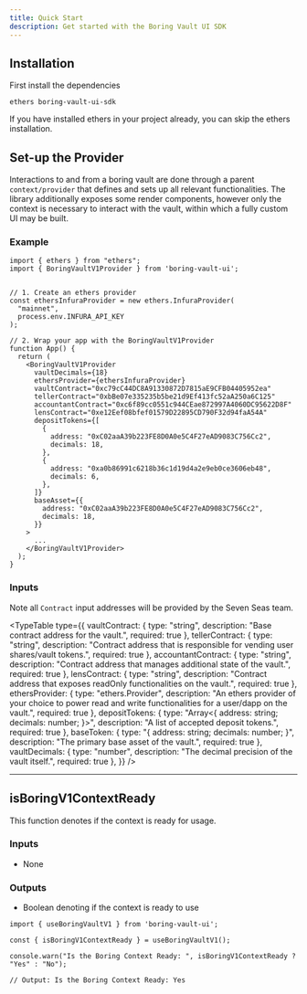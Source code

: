 ```yaml
---
title: Quick Start
description: Get started with the Boring Vault UI SDK
---
```



## Installation

First install the dependencies

```package-install
ethers boring-vault-ui-sdk
```

If you have installed ethers in your project already, you can skip the ethers installation.

## Set-up the Provider

Interactions to and from a boring vault are done through a parent `context/provider` that defines and sets up all relevant functionalities. The library additionally exposes some render components, however only the context is necessary to interact with the vault, within which a fully custom UI may be built.

### Example

```tsx
import { ethers } from "ethers";
import { BoringVaultV1Provider } from 'boring-vault-ui';


// 1. Create an ethers provider
const ethersInfuraProvider = new ethers.InfuraProvider(
  "mainnet",
  process.env.INFURA_API_KEY
);

// 2. Wrap your app with the BoringVaultV1Provider
function App() {
  return (
    <BoringVaultV1Provider
      vaultDecimals={18}
      ethersProvider={ethersInfuraProvider}
      vaultContract="0xc79cC44DC8A91330872D7815aE9CFB04405952ea"
      tellerContract="0xbBe07e335235b5be21d9Ef413fc52aA250a6C125"
      accountantContract="0xc6f89cc0551c944CEae872997A4060DC95622D8F"
      lensContract="0xe12Eef08bfef01579D22895CD790F32d94faA54A"
      depositTokens={[
        {
          address: "0xC02aaA39b223FE8D0A0e5C4F27eAD9083C756Cc2",
          decimals: 18,
        },
        {
          address: "0xa0b86991c6218b36c1d19d4a2e9eb0ce3606eb48",
          decimals: 6,
        },
      ]}
      baseAsset={{
        address: "0xC02aaA39b223FE8D0A0e5C4F27eAD9083C756Cc2",
        decimals: 18,
      }}
    >
      ...
    </BoringVaultV1Provider>
  );
}
```

### Inputs

Note all `Contract` input addresses will be provided by the Seven Seas team.

<TypeTable
  type={{
    vaultContract: { type: "string", description: "Base contract address for the vault.", required: true },
    tellerContract: { type: "string", description: "Contract address that is responsible for vending user shares/vault tokens.", required: true },
    accountantContract: { type: "string", description: "Contract address that manages additional state of the vault.", required: true },
    lensContract: { type: "string", description: "Contract address that exposes readOnly functionalities on the vault.", required: true },
    ethersProvider: { type: "ethers.Provider", description: "An ethers provider of your choice to power read and write functionalities for a user/dapp on the vault.", required: true },
    depositTokens: { type: "Array<{ address: string; decimals: number; }>", description: "A list of accepted deposit tokens.", required: true  },
    baseToken: { type: "{ address: string; decimals: number; }", description: "The primary base asset of the vault.", required: true },
    vaultDecimals: { type: "number", description: "The decimal precision of the vault itself.", required: true },
  }}
/>

---

## isBoringV1ContextReady

This function denotes if the context is ready for usage.

### Inputs

- None

### Outputs

- Boolean denoting if the context is ready to use

```tsx
import { useBoringVaultV1 } from 'boring-vault-ui';

const { isBoringV1ContextReady } = useBoringVaultV1();

console.warn("Is the Boring Context Ready: ", isBoringV1ContextReady ? "Yes" : "No");

// Output: Is the Boring Context Ready: Yes
```
